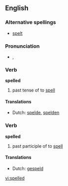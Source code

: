 ==English==

===Alternative spellings===
*[[spelt]]

===Pronunciation===
*{{IPA|/ˈspεld/}}, {{SAMPA|/"spEld/}}

===Verb===
'''spelled'''

# past tense of to [[spell]]

====Translations====
*Dutch: [[spelde]], [[spelden]]

===Verb===
'''spelled'''

# past participle of to [[spell]]

====Translations====
*Dutch: [[gespeld]]

[[vi:spelled]]